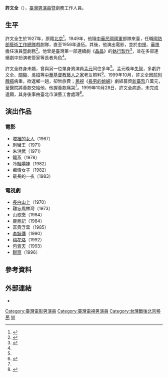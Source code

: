 {{noteTA
|1=zh-hant:塔裡的女人;zh-hans:塔里的女人;
}}
{{藝人
|姓名 = 許文全
|類型 = 男演員
|圖片 = 
|圖片尺寸 =
|圖片簡介 =
|本名 = 
|羅馬拼音 =
|英文名 =
|暱稱 =
|國籍 = {{ROC}}
|籍貫 = 
|出生日期 = 1927年
|出生地點 = 
|逝世日期 = {{death year and age|1999|1927}}
|逝世地點 = [[臺北|臺北]]
|職業 = [[演員|演員]]、[[劇務|劇務]]
|語言 = 
|教育程度 = 
|配偶 = 
|兒女 = 
|出道地點 = 
|出道作 = 
|出道日期 = 
|代表作 = 
|活躍年代 = 
|唱片公司 =
|經紀公司 =
|網站 = 
|獎項 = 
|IMDb = 
}}

'''許文全'''（{{bd|1927年||1999年|10月28日|CatIdx=H}}），[[臺灣|臺灣]][[男演員|男演員]]暨劇務工作人員。

==生平==
許文全生於1927年，原籍[[北京|北京]]<ref name=udn991028>{{cite news|title=許文全病重 回鄉夢斷　「長男媳婦」送愛 握善款慟哭|url=|newspaper=聯合報|author=劉子鳳|accessdate=|date=1999-10-28}}</ref>。1949年，他隨[[中華民國國軍|中華民國國軍]]部隊來臺，任職[[國防部藝術工作總隊|國防部藝術工作總隊]]戲劇隊，直至1956年退伍。其後，他演出電影，並於[[中視|中視]]、[[華視|華視]]擔任演員暨劇務<ref name=ms991015>{{cite news|title=一年動了四次手術 資深藝人 晚景淒涼　許文全臥病 感嘆沒戲唱|url=|newspaper=聯合報|author=李國煌|accessdate=|date=1999-10-15}}</ref>。他曾是臺灣第一部連續劇《[[晶晶|晶晶]]》的[[執行製作|執行製作]]<ref name=cyberisland>{{cite web|title=生命的悸動系列十三，「明星」生涯原是夢|url=http://cyberisland.teldap.tw/graphyer-item_1.php?album=4445|author=楊永智|work=[[數位島嶼|數位島嶼]]|accessdate=2014-12-24|date=1999|archive-date=2014-12-24|archive-url=https://web.archive.org/web/20141224081752/http://cyberisland.teldap.tw/graphyer-item_1.php?album=4445|dead-url=no}}</ref>，並在多部連續劇中扮演老管家等長者角色<ref name=ms991015/>。

許文全終身未婚，曾與另一位單身男演員[[孟元|孟元]]同住多年<ref name=cyberisland/>。孟元晚年[[失智|失智]]，多虧許文全、[[關毅|關毅]]、[[吳桓_(臺灣)|吳桓]]等[[中華基督教藝人之家|中華基督教藝人之家]]老友照料<ref name=udn951022>{{cite news|title=孟元 失憶向黃昏|url=|newspaper=民生報|author=陳念慈|accessdate=|date=1995-10-22}}</ref>。1999年10月，許文全因[[前列腺癌|前列腺癌]]病重，欲返鄉一趟，卻無旅費；[[民視|民視]]《[[長男的媳婦|長男的媳婦]]》劇組募資[[新臺幣|新臺幣]]八萬元，至醫院將善款交給他，他握善款痛哭<ref name=udn991028/>。1999年10月28日，許文全病逝，未完成遺願，其身後事由臺北市演藝工會處理<ref name=udn991031>{{cite news|title=許文全 告別人生舞台|url=|newspaper=民生報|author=|accessdate=|date=1999-10-31}}</ref>。

==演出作品==
===電影===
*[[塔裡的女人|塔裡的女人]]（1967）
*刺蠻王（1971）
*朱洪武（1971）
*鐵燕（1978）
*冷豔嬌娃（1982）
*痴情女子（1982）
*最長的一夜（1983）

===電視劇===
*[[長白山上|長白山上]]（1970）
*難忘鳳林灣（1973）
*山歌戀（1984）
*[[鹿鼎記|鹿鼎記]]（1984）
*富貴浮雲（1985）
*[[李娃傳|李娃傳]]（1990）
*[[梅花烙|梅花烙]]（1992）
*[[包青天_(1993年電視劇)|包青天]]（1993）
*[[聊齋_(1996年電視劇)|聊齋]]（1996）

==參考資料==
{{reflist}}

==外部連結==
*{{Hkmdb name|15543}}


{{DEFAULTSORT:許}}
[[Category:臺灣電影男演員|Category:臺灣電影男演員]]
[[Category:臺灣電視男演員|Category:臺灣電視男演員]]
[[Category:台灣戰後北京移民|Category:台灣戰後北京移民]]
[[Category:許姓|W]]